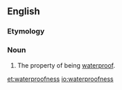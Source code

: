 ==English==

===Etymology===
{{suffix|waterproof|ness}}

===Noun===
{{en-noun|-}}

# The property of being [[waterproof]].

[[et:waterproofness]]
[[io:waterproofness]]